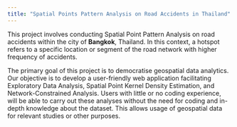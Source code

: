 ```yaml
---
title: "Spatial Points Pattern Analysis on Road Accidents in Thailand"
---
```


This project involves conducting Spatial Point Pattern Analysis on road accidents within the city of **Bangkok**, Thailand. In this context, a hotspot refers to a specific location or segment of the road network with higher frequency of accidents.

The primary goal of this project is to democratise geospatial data analytics. Our objective is to develop a user-friendly web application facilitating Exploratory Data Analysis, Spatial Point Kernel Density Estimation, and Network-Constrained Analysis. Users with little or no coding experience, will be able to carry out these analyses without the need for coding and in-depth knowledge about the dataset. This allows usage of geospatial data for relevant studies or other purposes.
